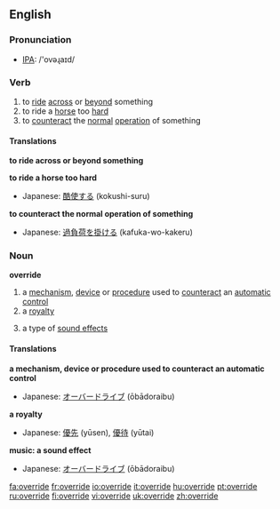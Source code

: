 ==English==

===Pronunciation===
*[[w:IPA|IPA]]: /'ovəɻaɪd/

===Verb===
{{en-verb|overrides|overriding|overrode}}

# to [[ride]] [[across]] or [[beyond]] something
# to ride a [[horse]] too [[hard]]
# to [[counteract]] the [[normal]] [[operation]] of something

====Translations====
'''to ride across or beyond something'''
{{top}}
{{mid}}
{{bottom}}

'''to ride a horse too hard'''
{{top}}
*Japanese: [[酷使する]] (kokushi-suru)
{{mid}}
{{bottom}}

'''to counteract the normal operation of something'''
{{top}}
*Japanese: [[過負荷を掛ける]] (kafuka-wo-kakeru)
{{mid}}
{{bottom}}

===Noun===
'''override'''
# a [[mechanism]], [[device]] or [[procedure]] used to [[counteract]] an [[automatic]] [[control]]
# a [[royalty]]
# {{music}} a type of [[sound effect]]s

====Translations====
'''a mechanism, device or procedure used to counteract an automatic control'''
{{top}}
*Japanese: [[オーバードライブ]] (ōbādoraibu)
{{mid}}
{{bottom}}

'''a royalty'''
{{top}}
*Japanese: [[優先]] (yūsen), [[優待]] (yūtai)
{{mid}}
{{bottom}}

'''music: a sound effect'''
{{top}}
*Japanese: [[オーバードライブ]] (ōbādoraibu)
{{mid}}
{{bottom}}

[[fa:override]]
[[fr:override]]
[[io:override]]
[[it:override]]
[[hu:override]]
[[pt:override]]
[[ru:override]]
[[fi:override]]
[[vi:override]]
[[uk:override]]
[[zh:override]]